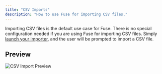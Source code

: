 ```yaml
---
title: "CSV Imports"
description: "How to use Fuse for importing CSV files."
---
```


Importing CSV files is the default use case for Fuse. There is no special configuration needed if you are using Fuse for importing CSV files. Simply [launch your importer](getting-started/launching-an-importer), and the user will be prompted to import a CSV file.

## Preview

![CSV Import Preview](images/csv-import-preview.png)
